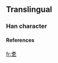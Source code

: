 ==Translingual==
===Han character===
{{Han char|rad=乙|as=09|sn=10|four=|canj=十日弓 (JAN)}}
====References====
{{Han ref|kx=0084.241|dj=0171.360|hdz=10056.071|uh=4E7D|ud=20093}}



[[fr:乽]]